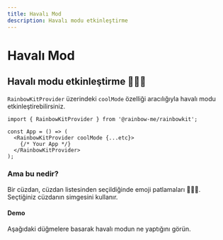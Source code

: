 ```yaml
---
title: Havalı Mod
description: Havalı modu etkinleştirme
---
```


# Havalı Mod

## Havalı modu etkinleştirme 🌈🌈🌈

`RainbowKitProvider` üzerindeki `coolMode` özelliği aracılığıyla havalı modu etkinleştirebilirsiniz.

```tsx
import { RainbowKitProvider } from '@rainbow-me/rainbowkit';

const App = () => (
  <RainbowKitProvider coolMode {...etc}>
    {/* Your App */}
  </RainbowKitProvider>
);
```

### Ama bu nedir?

Bir cüzdan, cüzdan listesinden seçildiğinde emoji patlamaları 🌈🌈🌈. Seçtiğiniz cüzdanın simgesini kullanır.

#### Demo

Aşağıdaki düğmelere basarak havalı modun ne yaptığını görün.

<CoolMode />
